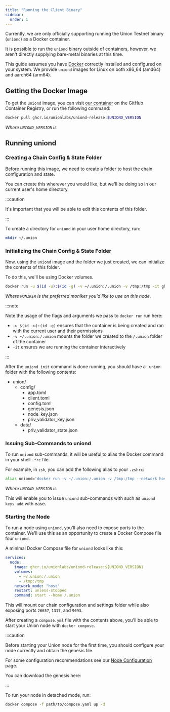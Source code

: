 ```yaml
---
title: "Running the Client Binary"
sidebar:
  order: 1
---
```



Currently, we are only officially supporting running the Union Testnet binary (`uniond`) as a Docker container.

It is possible to run the `uniond` binary outside of containers, however, we aren't directly supplying bare-metal binaries at this time.

This guide assumes you have [Docker](https://www.docker.com/get-started/) correctly installed and configured on your system. We provide `uniond` images for Linux on both x86_64 (amd64) and aarch64 (arm64).

## Getting the Docker Image

To get the `uniond` image, you can visit [our container](https://github.com/orgs/unionlabs/packages/container/package/uniond-release) on the GitHub Container Registry, or run the following command:

```sh
docker pull ghcr.io/unionlabs/uniond-release:$UNIOND_VERSION
```

_Where `UNIOND_VERSION` is <Version chainId="union-testnet-5" genesis="false"/>_

## Running uniond

### Creating a Chain Config & State Folder

Before running this image, we need to create a folder to host the chain configuration and state.

You can create this wherever you would like, but we'll be doing so in our current user's home directory.

:::caution

It's important that you will be able to edit this contents of this folder.

:::

To create a directory for `uniond` in your user home directory, run:

```sh
mkdir ~/.union
```

### Initializing the Chain Config & State Folder

Now, using the `uniond` image and the folder we just created, we can initialize the contents of this folder.

To do this, we'll be using Docker volumes.

```sh
docker run -u $(id -u):$(id -g) -v ~/.union:/.union -v /tmp:/tmp -it ghcr.io/unionlabs/uniond-release:$UNIOND_VERSION init $MONIKER bn254 --home /.union
```

_Where `MONIKER` is the preferred moniker you'd like to use on this node._

:::note

Note the usage of the flags and arguments we pass to `docker run` run here:

- `-u $(id -u):(id -g)` ensures that the container is being created and ran with the current user and their permissions
- `-v ~/.union:/.union` mounts the folder we created to the `/.union` folder of the container
- `-it` ensures we are running the container interactively

:::

After the `uniond init` command is done running, you should have a `.union` folder with the following contents:

<FileTree>

- union/
  - config/
    - app.toml
    - client.toml
    - config.toml
    - genesis.json
    - node_key.json
    - priv_validator_key.json
  - data/
    - priv_validator_state.json

</FileTree>

### Issuing Sub-Commands to uniond

To run `uniond` sub-commands, it will be useful to alias the Docker command in your shell `.*rc` file.

For example, in `zsh`, you can add the following alias to your `.zshrc`:

```sh
alias uniond='docker run -v ~/.union:/.union -v /tmp:/tmp --network host -it ghcr.io/unionlabs/uniond-release:$UNIOND_VERSION --home /.union'
```

_Where `UNIOND_VERSION` is <Version chainId="union-testnet-5" genesis="false"/>_

This will enable you to issue `uniond` sub-commands with such as `uniond keys add` with ease.

### Starting the Node

To run a node using `uniond`, you'll also need to expose ports to the container. We'll use this as an opportunity to create a Docker Compose file four `uniond`.

A minimal Docker Compose file for `uniond` looks like this:

```yaml
services:
  node:
    image: ghcr.io/unionlabs/uniond-release:${UNIOND_VERSION}
    volumes:
      - ~/.union:/.union
      - /tmp:/tmp
    network_mode: "host"
    restart: unless-stopped
    command: start --home /.union
```

This will mount our chain configuration and settings folder while also exposing ports `26657`, `1317`, and `9093`.

After creating a `compose.yml` file with the contents above, you'll be able to start your Union node with `docker compose`.

:::caution

Before starting your Union node for the first time, you should configure your node correctly and obtain the genesis file.

For some configuration recommendations see our [Node Configuration](/infrastructure/node-operators/node-configuration) page.

You can download the genesis here:

<DownloadGenesis />

:::

To run your node in detached mode, run:

```sh
docker compose -f path/to/compose.yaml up -d
```
